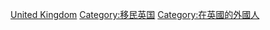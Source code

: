 {{Commonscat|Immigrants to the United Kingdom}}

[[Category:移民各國的外國人|United Kingdom]]
[[Category:移民英国|Category:移民英国]]
[[Category:在英國的外國人|Category:在英國的外國人]]